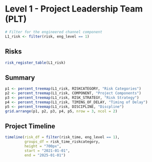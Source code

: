 # Level 1 - Project Leadership Team (PLT)

```r
# Filter for the engineered channel component
L1_risk <- filter(risk, eng_level == 1)
```

## Risks
```r
risk_register_table(L1_risk)
```

## Summary
```r
p1 <- percent_treemap(L1_risk, RISKCATEGORY, "Risk Categories")
p2 <- percent_treemap(L1_risk, COMPONENT, "Project Components")
p3 <- percent_treemap(L1_risk, RISK_STRATEGY, "Risk Strategy")
p4 <- percent_treemap(L1_risk, TIMING_OF_DELAY, "Timing of Delay")
p5 <- percent_treemap(L1_risk, DISCIPLINE, "Discpline")
grid.arrange(p1, p2, p3, p4, p5, nrow = 3, ncol = 2)
```

## Project Timeline
```r
timeline(risk_df = filter(risk_time, eng_level == 1), 
         groups_df = risk_time_riskcategory,
         height = "700px",
         start = "2021-01-01",
         end = "2025-01-01")
```
